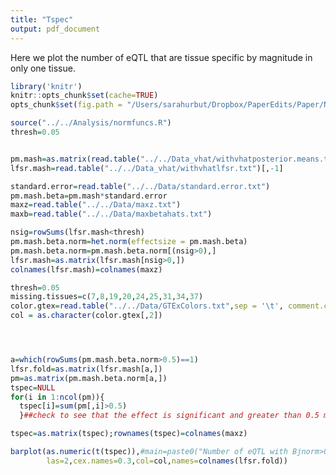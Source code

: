 ```yaml
---
title: "Tspec"
output: pdf_document
---
```


Here we plot the number of eQTL that are tissue specific by magnitude in only one tissue.

```r

library('knitr')
knitr::opts_chunk$set(cache=TRUE)
opts_chunk$set(fig.path = "/Users/sarahurbut/Dropbox/PaperEdits/Paper/NGrevision/Figureswithres/") 
```

```r
source("../../Analysis/normfuncs.R")
thresh=0.05


pm.mash=as.matrix(read.table("../../Data_vhat/withvhatposterior.means.txt")[,-1])
lfsr.mash=read.table("../../Data_vhat/withvhatlfsr.txt")[,-1]

standard.error=read.table("../../Data/standard.error.txt")
pm.mash.beta=pm.mash*standard.error
maxz=read.table("../../Data/maxz.txt")
maxb=read.table("../../Data/maxbetahats.txt")

nsig=rowSums(lfsr.mash<thresh)
pm.mash.beta.norm=het.norm(effectsize = pm.mash.beta)
pm.mash.beta.norm=pm.mash.beta.norm[(nsig>0),]
lfsr.mash=as.matrix(lfsr.mash[nsig>0,])
colnames(lfsr.mash)=colnames(maxz)

thresh=0.05
missing.tissues=c(7,8,19,20,24,25,31,34,37)
color.gtex=read.table("../../Data/GTExColors.txt",sep = '\t', comment.char = '')[-missing.tissues,]
col = as.character(color.gtex[,2])




a=which(rowSums(pm.mash.beta.norm>0.5)==1)
lfsr.fold=as.matrix(lfsr.mash[a,])
pm=as.matrix(pm.mash.beta.norm[a,])
tspec=NULL
for(i in 1:ncol(pm)){
  tspec[i]=sum(pm[,i]>0.5)
  }##check to see that the effect is significant and greater than 0.5 max effect in only that tissue

tspec=as.matrix(tspec);rownames(tspec)=colnames(maxz)

barplot(as.numeric(t(tspec)),#main=paste0("Number of eQTL with Bjnorm>0.5 in one Tissue"),
        las=2,cex.names=0.3,col=col,names=colnames(lfsr.fold))
```


